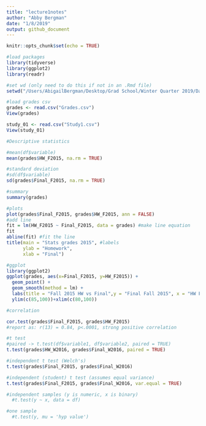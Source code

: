 ```yaml
---
title: "lecture1notes"
author: "Abby Bergman"
date: "1/8/2019"
output: github_document
---
```


```r
knitr::opts_chunk$set(echo = TRUE)
```

```r
#load packages
library(tidyverse)
library(ggplot2)
library(readr)
```

```r
#set wd (only need to do this if not in an .Rmd file)
setwd("/Users/AbigailBergman/Desktop/Grad School/Winter Quarter 2019/Data Science/datascience_repo/week_01")
```

```r
#load grades csv
grades <- read.csv("Grades.csv")
View(grades)

study_01 <- read.csv("Study1.csv")
View(study_01)
```

```r
#Descriptive statistics

#mean(df$variable)
mean(grades$HW_F2015, na.rm = TRUE)

#standard deviation
#sd(df$variable)
sd(grades$Final_F2015, na.rm = TRUE)

#summary
summary(grades)
```

```r
#plots
plot(grades$Final_F2015, grades$HW_F2015, ann = FALSE)
#add line
fit = lm(HW_F2015 ~ Final_F2015, data = grades) #make line equation
fit
abline(fit) #fit the line
title(main = "Stats grades 2015", #labels
      ylab = "Homework", 
      xlab = "Final")
```

```r
#ggplot
library(ggplot2)
ggplot(grades, aes(x=Final_F2015, y=HW_F2015)) +
  geom_point() +
  geom_smooth(method = lm) +
  labs(title = "Fall 2015 HW vs Final",y = "Final Fall 2015", x = "HW Fall 2015")+
  ylim(c(85,100))+xlim(c(80,100))


```

```r
#correlation

cor.test(grades$Final_F2015, grades$HW_F2015)
#report as: r(13) = 0.84, p<.0001, strong positive correlation

```

```r
#t test
#paired -> t.test(df$variable1, df$variable2, paired = TRUE)
t.test(grades$HW_W2016, grades$Final_W2016, paired = TRUE)

#independent t test (Welch's)
t.test(grades$Final_F2015, grades$Final_W2016)

#independent (student) t test (assumes equal variance)
t.test(grades$Final_F2015, grades$Final_W2016, var.equal = TRUE)

#independent samples (y is numeric, x is binary)
  #t.test(y ~ x, data = df)

#one sample
  #t.test(y, mu = 'hyp value')
```





